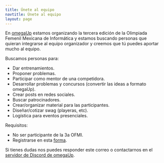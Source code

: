 ```yaml
---
title: Únete al equipo
navtitle: Únete al equipo
layout: page
---
```


En [omegaUp](https://omegaup.org) estamos organizando la tercera edición de la Olimpiada Femenil Mexicana de Informática y estamos buscando personas que quieran integrarse al equipo organizador y creemos que tú puedes aportar mucho al equipo.

Buscamos personas para:
* Dar entrenamientos.
* Proponer problemas.
* Participar como mentor de una competidora.
* Desarrollar problemas y concursos (convertir las ideas a formato omegaUp).
* Crear posts en redes sociales.
* Buscar patrocinadores.
* Crear/organizar material para las participantes.
* Diseñar/cotizar swag (playeras, etc).
* Logística para eventos presenciales.

Requisitos:
* No ser participante de la 3a OFMI.
* Registrarse en esta [forma](https://forms.gle/Qt6sEPsfTDZEVThK6).


Si tienes dudas nos puedes responder este correo o contactarnos en el [servidor de Discord de omegaUp](https://discord.gg/gn6GTb4rfG).